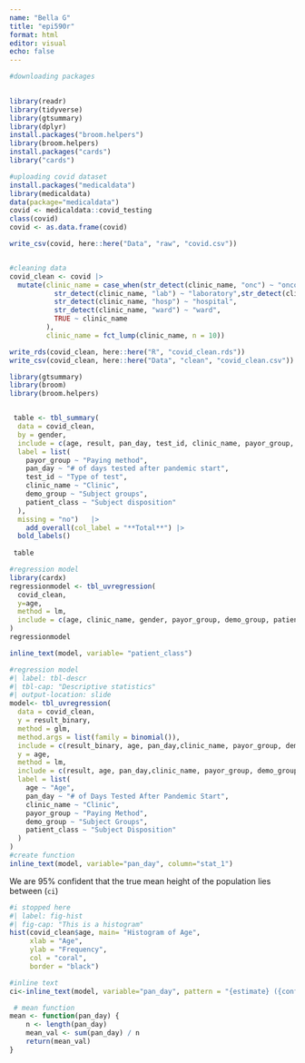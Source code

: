 ```yaml
---
name: "Bella G"
title: "epi590r"
format: html
editor: visual
echo: false 
---
```


```r
#downloading packages
 

library(readr)
library(tidyverse)
library(gtsummary)
library(dplyr)
install.packages("broom.helpers")
library(broom.helpers)
install.packages("cards")
library("cards")
```

```r
#uploading covid dataset
install.packages("medicaldata")
library(medicaldata)
data(package="medicaldata")
covid <- medicaldata::covid_testing
class(covid)
covid <- as.data.frame(covid)

write_csv(covid, here::here("Data", "raw", "covid.csv"))


#cleaning data
covid_clean <- covid |>
  mutate(clinic_name = case_when(str_detect(clinic_name, "onc") ~ "oncology",str_detect(clinic_name, "mri") ~ "MRI", str_detect(clinic_name, "onc") ~ "oncology", str_detect(clinic_name, "rad") ~ "diagnosis radiology",str_detect(clinic_name, "urg") ~ "urgent care",
           str_detect(clinic_name, "lab") ~ "laboratory",str_detect(clinic_name, "ntwk") ~ "care network",
           str_detect(clinic_name, "hosp") ~ "hospital",
           str_detect(clinic_name, "ward") ~ "ward",
           TRUE ~ clinic_name 
         ),
         clinic_name = fct_lump(clinic_name, n = 10))

write_rds(covid_clean, here::here("R", "covid_clean.rds"))
write_csv(covid_clean, here::here("Data", "clean", "covid_clean.csv"))
```

```r
library(gtsummary)
library(broom)
library(broom.helpers)


 table <- tbl_summary(
  data = covid_clean,
  by = gender,
  include = c(age, result, pan_day, test_id, clinic_name, payor_group, demo_group, patient_class),
  label = list(
    payor_group ~ "Paying method",
    pan_day ~ "# of days tested after pandemic start",
    test_id ~ "Type of test",
    clinic_name ~ "Clinic",
    demo_group ~ "Subject groups", 
    patient_class ~ "Subject disposition" 
  ),
  missing = "no")   |> 
 	add_overall(col_label = "**Total**") |> 
  bold_labels() 
 
 table
```

```r
#regression model
library(cardx)
regressionmodel <- tbl_uvregression(
  covid_clean,
  y=age, 
  method = lm,
  include = c(age, clinic_name, gender, payor_group, demo_group, patient_class)
)
regressionmodel

inline_text(model, variable= "patient_class")

```

```r
#regression model
#| label: tbl-descr
#| tbl-cap: "Descriptive statistics"
#| output-location: slide
model<- tbl_uvregression(
  data = covid_clean,
  y = result_binary,
  method = glm,
  method.args = list(family = binomial()),
  include = c(result_binary, age, pan_day,clinic_name, payor_group, demo_group, patient_class),
  y = age,
  method = lm,
  include = c(result, age, pan_day,clinic_name, payor_group, demo_group, patient_class),
  label = list(
    age ~ "Age",
    pan_day ~ "# of Days Tested After Pandemic Start",
    clinic_name ~ "Clinic",
    payor_group ~ "Paying Method",
    demo_group ~ "Subject Groups",
    patient_class ~ "Subject Disposition"
  ) 
)
#create function
inline_text(model, variable="pan_day", column="stat_1")
```

We are 95% confident that the true mean height of the population lies between (`ci`)

```r
#i stopped here
#| label: fig-hist
#| fig-cap: "This is a histogram"
hist(covid_clean$age, main= "Histogram of Age", 
     xlab = "Age", 
     ylab = "Frequency", 
     col = "coral",
     border = "black")
```

```r
#inline text
ci<-inline_text(model, variable="pan_day", pattern = "{estimate} ({conf.low}, {conf.high})")

 # mean function
mean <- function(pan_day) {
	n <- length(pan_day)
	mean_val <- sum(pan_day) / n
	return(mean_val)
}
```

